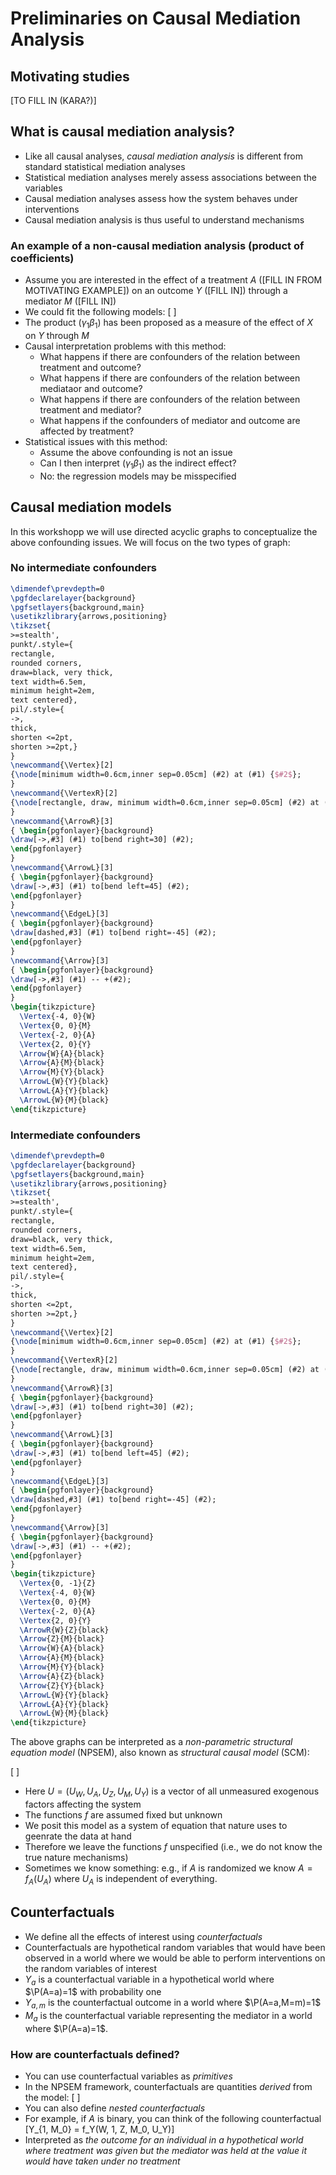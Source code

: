 # Preliminaries on Causal Mediation Analysis {#mediation}

## Motivating studies

[TO FILL IN (KARA?)]

## What is causal mediation analysis?

- Like all causal analyses, _causal mediation analysis_ is different from standard statistical mediation analyses
- Statistical mediation analyses merely assess associations between the variables
- Causal mediation analyses assess how the system behaves under interventions
- Causal mediation analysis is thus useful to understand mechanisms

### An example of a non-causal mediation analysis (product of coefficients)

- Assume you are interested in the effect of a treatment $A$ ([FILL IN FROM MOTIVATING EXAMPLE]) on an outcome $Y$ ([FILL IN]) through a mediator $M$ ([FILL IN])
- We could fit the following models:
\[
\begin{align*}
\E(Y\mid A=a) & = \alpha_0 + \alpha_1 a\\
\E(M\mid A=a) & = \gamma_0 + \gamma_1 a\\
\E(Y\mid M=m, A=a) & = \beta_0 + \beta_1 m + \beta_2 a\\
\end{align*}
\]
- The product $(\gamma_1\beta_1)$ has been proposed as a measure of the effect of $X$ on $Y$ through $M$
- Causal interpretation problems with this method:
  - What happens if there are confounders of the relation between treatment and outcome?
  - What happens if there are confounders of the relation between mediataor and outcome?
  - What happens if there are confounders of the relation between treatment and mediator?
  - What happens if the confounders of mediator and outcome are affected by treatment?
- Statistical issues with this method:
  - Assume the above confounding is not an issue
  - Can I then interpret $(\gamma_1\beta_1)$ as the indirect effect?
  - No: the regression models may be misspecified

## Causal mediation models

In this workshopp we will use directed acyclic graphs to conceptualize 
the above confounding issues. We will focus on the two types of graph:

### No intermediate confounders

```tikz
\dimendef\prevdepth=0
\pgfdeclarelayer{background}
\pgfsetlayers{background,main}
\usetikzlibrary{arrows,positioning}
\tikzset{
>=stealth',
punkt/.style={
rectangle,
rounded corners,
draw=black, very thick,
text width=6.5em,
minimum height=2em,
text centered},
pil/.style={
->,
thick,
shorten <=2pt,
shorten >=2pt,}
}
\newcommand{\Vertex}[2]
{\node[minimum width=0.6cm,inner sep=0.05cm] (#2) at (#1) {$#2$};
}
\newcommand{\VertexR}[2]
{\node[rectangle, draw, minimum width=0.6cm,inner sep=0.05cm] (#2) at (#1) {$#2$};
}
\newcommand{\ArrowR}[3]
{ \begin{pgfonlayer}{background}
\draw[->,#3] (#1) to[bend right=30] (#2);
\end{pgfonlayer}
}
\newcommand{\ArrowL}[3]
{ \begin{pgfonlayer}{background}
\draw[->,#3] (#1) to[bend left=45] (#2);
\end{pgfonlayer}
}
\newcommand{\EdgeL}[3]
{ \begin{pgfonlayer}{background}
\draw[dashed,#3] (#1) to[bend right=-45] (#2);
\end{pgfonlayer}
}
\newcommand{\Arrow}[3]
{ \begin{pgfonlayer}{background}
\draw[->,#3] (#1) -- +(#2);
\end{pgfonlayer}
}
\begin{tikzpicture}
  \Vertex{-4, 0}{W}
  \Vertex{0, 0}{M}
  \Vertex{-2, 0}{A}
  \Vertex{2, 0}{Y}
  \Arrow{W}{A}{black}
  \Arrow{A}{M}{black}
  \Arrow{M}{Y}{black}
  \ArrowL{W}{Y}{black}
  \ArrowL{A}{Y}{black}
  \ArrowL{W}{M}{black}
\end{tikzpicture}
```
### Intermediate confounders

```tikz
\dimendef\prevdepth=0
\pgfdeclarelayer{background}
\pgfsetlayers{background,main}
\usetikzlibrary{arrows,positioning}
\tikzset{
>=stealth',
punkt/.style={
rectangle,
rounded corners,
draw=black, very thick,
text width=6.5em,
minimum height=2em,
text centered},
pil/.style={
->,
thick,
shorten <=2pt,
shorten >=2pt,}
}
\newcommand{\Vertex}[2]
{\node[minimum width=0.6cm,inner sep=0.05cm] (#2) at (#1) {$#2$};
}
\newcommand{\VertexR}[2]
{\node[rectangle, draw, minimum width=0.6cm,inner sep=0.05cm] (#2) at (#1) {$#2$};
}
\newcommand{\ArrowR}[3]
{ \begin{pgfonlayer}{background}
\draw[->,#3] (#1) to[bend right=30] (#2);
\end{pgfonlayer}
}
\newcommand{\ArrowL}[3]
{ \begin{pgfonlayer}{background}
\draw[->,#3] (#1) to[bend left=45] (#2);
\end{pgfonlayer}
}
\newcommand{\EdgeL}[3]
{ \begin{pgfonlayer}{background}
\draw[dashed,#3] (#1) to[bend right=-45] (#2);
\end{pgfonlayer}
}
\newcommand{\Arrow}[3]
{ \begin{pgfonlayer}{background}
\draw[->,#3] (#1) -- +(#2);
\end{pgfonlayer}
}
\begin{tikzpicture}
  \Vertex{0, -1}{Z}
  \Vertex{-4, 0}{W}
  \Vertex{0, 0}{M}
  \Vertex{-2, 0}{A}
  \Vertex{2, 0}{Y}
  \ArrowR{W}{Z}{black}
  \Arrow{Z}{M}{black}
  \Arrow{W}{A}{black}
  \Arrow{A}{M}{black}
  \Arrow{M}{Y}{black}
  \Arrow{A}{Z}{black}
  \Arrow{Z}{Y}{black}
  \ArrowL{W}{Y}{black}
  \ArrowL{A}{Y}{black}
  \ArrowL{W}{M}{black}
\end{tikzpicture}
```

The above graphs can be interpreted as a _non-parametric structural
equation model_ (NPSEM), also known as _structural causal model_ (SCM):

\[
\begin{align*}
W & = f_W(U_W)\\
A & = f_A(W, U_A)\\
Z & = f_Z(W, A, U_Z)\\
M & = f_M(W, A, Z, U_M)\\
Y & = f_Y(W, A, Z, M, U_Y)
\end{align*}
\]

- Here $U=(U_W, U_A, U_Z, U_M, U_Y)$ is a vector of all unmeasured exogenous factors affecting the system
- The functions $f$ are assumed fixed but unknown
- We posit this model as a system of equation that nature uses to geenrate the data at hand
- Therefore we leave the functions $f$ unspecified (i.e., we do not know the true nature mechanisms)
- Sometimes we know something: e.g., if $A$ is randomized we know $A=f_A(U_A)$ where $U_A$ is independent of everything.

## Counterfactuals

- We define all the effects of interest using
_counterfactuals_
- Counterfactuals are hypothetical random variables
that would have been observed in a world where we would be able to
perform interventions on the random variables of interest
- $Y_a$ is a counterfactual variable in a hypothetical world
where $\P(A=a)=1$ with probability one
- $Y_{a,m}$ is the
counterfactual outcome in a world where $\P(A=a,M=m)=1$
- $M_a$ is the counterfactual variable representing the mediator in a world where
$\P(A=a)=1$.

### How are counterfactuals defined?

- You can use counterfactual variables as _primitives_
- In the NPSEM framework, counterfactuals are quantities _derived_ from the
model:
\[
\begin{align*}
Y_a  &= f_Y(W, a, Z, M, U_Y)\\
Y_{a,m}  &= f_Y(W, a, Z, m, U_Y)\\
M_a  &= f_M(W, a, Z, U_M)\\
\end{align*}
\]
- You can also define _nested counterfactuals_
- For example, if $A$ is binary, you can think of the following counterfactual
\[Y_{1, M_0} = f_Y(W, 1, Z, M_0, U_Y)\]
- Interpreted as _the outcome for an individual in a hypothetical world where treatment was given but the mediator was held at the value it would have taken under no treatment_

